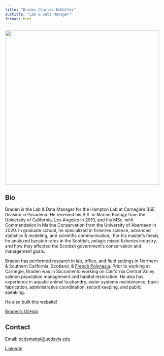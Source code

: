 ```yaml
---
title: "Braden Charles DeMattei"
subtitle: "Lab & Data Manager"
format: html
---
```


![](images/bcd_hs3.jpg){fig-alt="Braden Charles DeMattei" width=500px}

## Bio

Braden is the Lab & Data Manager for the Hampton Lab at Carnegie’s BSE Division in Pasadena. He received his B.S. in Marine Biology from the University of California, Los Angeles in 2019, and his MSc. with Commendation in Marine Conservation from the University of Aberdeen in 2020. In graduate school, he specialized in fisheries science, advanced statistics & modeling, and scientific communication,. For his master's thesis, he analyzed bycatch rates in the Scottish, pelagic mixed fisheries industry, and how they affected the Scottish government's conservation and management goals. 

Braden has performed research in lab, office, and field settings in Northern & Southern California, Scotland, & [French Polynesia](https://link.springer.com/article/10.1007/s00338-021-02214-7). Prior to working at Carnegie, Braden was in Sacramento working on California Central Valley salmon population management and habitat restoration. He also has experience in aquatic animal husbandry, water systems maintenance, basic fabrication, administrative coordination, record keeping, and public speaking. 

He also built this website!

[Braden's GitHub](https://github.com/bcdemattei)

## Contact

Email: [bcdemattei@ucdavis.edu](mailto:bcdemattei@ucdavis.edu)

[LinkedIn](https://www.linkedin.com/in/bcdemattei/)
